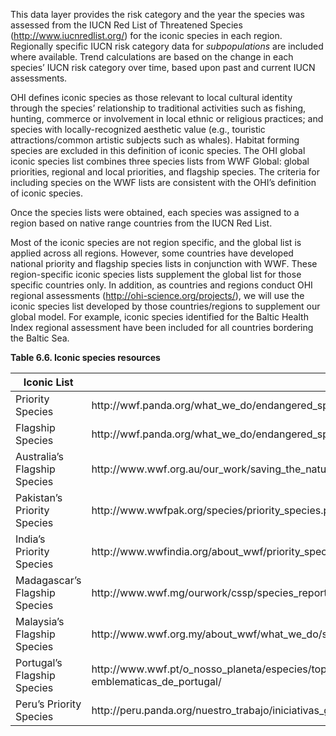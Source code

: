 This data layer provides the risk category and the year the species was assessed from the IUCN Red List of Threatened Species ([http://www.iucnredlist.org/](http://www.iucnredlist.org/)) for the iconic species in each region.   Regionally specific IUCN risk category data for *subpopulations* are included where available. Trend calculations are based on the change in each species' IUCN risk category over time, based upon past and current IUCN assessments.

OHI defines iconic species as those relevant to local cultural identity through the species’ relationship to traditional activities such as fishing, hunting, commerce or involvement in local ethnic or religious practices;  and species with locally-recognized aesthetic value (e.g., touristic attractions/common artistic subjects such as whales).  Habitat forming species are excluded in this definition of iconic species. The OHI global iconic species list combines three species lists from WWF Global: global priorities, regional and local priorities, and flagship species.  The criteria for including species on the WWF lists are consistent with the OHI’s definition of iconic species.  

Once the species lists were obtained, each species was assigned to a region based on native range countries from the IUCN Red List. 

Most of the iconic species are not region specific, and the global list is applied across all regions.   However, some countries have developed national priority and flagship species lists in conjunction with WWF.   These region-specific iconic species lists supplement the global list for those specific countries only. In addition, as countries and regions conduct OHI regional assessments ([http://ohi-science.org/projects/](http://ohi-science.org/projects/)), we will use the iconic species list developed by those countries/regions to supplement our global model.  For example, iconic species identified for the Baltic Health Index regional assessment have been included for all countries bordering the Baltic Sea.

**Table 6.6. Iconic species resources**

Iconic List   | Source 
-------------- | ---------------
Priority Species | http://wwf.panda.org/what_we_do/endangered_species/
Flagship Species | http://wwf.panda.org/what_we_do/endangered_species/
Australia’s Flagship Species | http://www.wwf.org.au/our_work/saving_the_natural_world/wildlife_and_habitats/australian_priority_species/ 
Pakistan’s Priority Species | http://www.wwfpak.org/species/priority_species.php
India’s Priority Species | http://www.wwfindia.org/about_wwf/priority_species/
Madagascar’s Flagship Species | http://www.wwf.mg/ourwork/cssp/species_report/wwf_madagascar_s_flagship_species/
Malaysia’s Flagship Species | http://www.wwf.org.my/about_wwf/what_we_do/species_main/
Portugal’s Flagship Species | http://www.wwf.pt/o_nosso_planeta/especies/top_5_das_especies_de_portugal___as_cinco_especies_mais_ameacadas_e_ emblematicas_de_portugal/
Peru’s Priority Species | http://peru.panda.org/nuestro_trabajo/iniciativas_globales/

